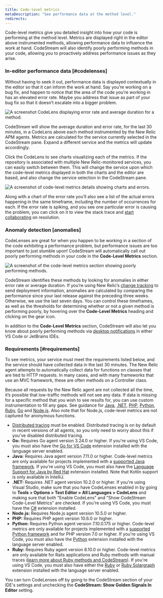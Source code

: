 ```yaml
---
title: Code-level metrics
metaDescription: "See performance data at the method level."
redirects:
---
```






Code-level metrics give you detailed insight into how your code is performing at the method level. Metrics are displayed right in the editor above instrumented methods, allowing performance data to influence the work at hand. CodeStream will also identify poorly performing methods in your code, allowing you to proactively address performance issues as they arise.

### In-editor performance data [#codelenses]

Without having to seek it out, performance data is displayed contextually in the editor so that it can inform the work at hand. Say you’re working on a bug fix, and happen to notice that the area of the code you’re working in has an elevated error rate. Maybe you address that issue as part of your bug fix so that it doesn’t escalate into a bigger problem.

<img
  title="A CodeLens displaying error rate and average duration for a method."
  alt="A screenshot CodeLens displaying error rate and average duration for a method."
  src={codestreamCodeLevelMetricsExample}
/>

CodeStream will show the average duration and error rate, for the last 30 minutes, in a CodeLens above each method instrumented by the New Relic APM agents. Metrics are calculated for the service currently selected in the CodeStream pane. Expand a different service and the metrics will update accordingly.

Click the CodeLens to see charts visualizing each of the metrics. If the repository is associated with multiple New Relic-monitored services, you can easily switch between them. This will change the service upon which the code-level metrics displayed in both the charts and the editor are based, and also change the service selection in the CodeStream pane.

<img
  title="Code-level metrics details showing charts and errors."
  alt="A screenshot of code-level metrics details showing charts and errors."
  src={codestreamCodeLevelCharts}
/>

Along with a chart of the error rate you’ll also see a list of the actual errors happening in the same timeframe, including the number of occurrences for each. If the error rate is spiking, and you see one particular error is causing the problem, you can click on it to view the stack trace and [start collaborating](/docs/codestream/observability/error-investigation) on resolution.

### Anomaly detection [anomalies]

CodeLenses are great for when you happen to be working in a section of the code exhibiting a performance problem, but performance issues are too important to just stumble upon! CodeStream will automatically call out poorly performing methods in your code in the **Code-Level Metrics** section.

<img
  title="Code-level metrics section showing poorly performing methods."
  alt="A screenshot of the code-level metrics section showing poorly performing methods."
  src={codestreamCodeLevelAnomalies}
/>

CodeStream identifies these methods by looking for anomalies in either error rate or average duration. If you’re using New Relic’s [change tracking](/docs/change-tracking/change-tracking-introduction/) to send deployment information, anomalies are calculated by comparing the performance since your last release against the preceding three weeks. Otherwise, we use the last seven days. You can control these timeframes, as well as the thresholds for determining whether or not a given method is performing poorly, by hovering over the **Code-Level Metrics** heading and clicking on the gear icon. 

In addition to the **Code-Level Metrics** section, CodeStream will also let you know about poorly performing methods via [desktop notifications](/docs/codestream/codestream-settings/account-settings/#notifications) in either VS Code or JetBrains IDEs.

### Requirements [#requirements]

To see metrics, your service must meet the requirements listed below, and the service should have collected data in the last 30 minutes. The New Relic agent attempts to automatically collect data for functions on classes that are tied to HTTP requests. In many cases, and with many frameworks that use an MVC framework, these are often methods on a Controller class. 

Because all requests by the New Relic agent are not collected all the time, it’s possible that low-traffic methods will not see any data. If data is missing for a specific method that you wish to see results for, you can use custom instrumentation to fill any gaps. See guidance for [Java](/docs/apm/agents/java-agent/custom-instrumentation/java-custom-instrumentation), [.NET](/docs/apm/agents/net-agent/custom-instrumentation/introduction-net-custom-instrumentation), [PHP](/docs/apm/agents/php-agent/features/php-custom-instrumentation), [Python](/docs/apm/agents/python-agent/custom-instrumentation/python-custom-instrumentation), [Ruby](/docs/apm/agents/ruby-agent/api-guides/ruby-custom-instrumentation), [Go](/docs/apm/agents/go-agent/instrumentation/instrument-go-transactions) and [Node.js](/docs/apm/agents/nodejs-agent/extend-your-instrumentation/nodejs-custom-instrumentation). Also note that for Node.js, code-level metrics are not captured for anonymous functions.

* [Distributed tracing](/docs/distributed-tracing/enable-configure/language-agents-enable-distributed-tracing) must be enabled. Distributed tracing is on by default in recent versions of all agents, so you only need to worry about this if you've disabled distributed tracing.
* **Go:** Requires Go agent version 3.24.0 or higher. If you're using VS Code, you must also have the [Go for VS Code](https://marketplace.visualstudio.com/items?itemName=golang.go) extension installed with the language server enabled.
* **Java:** Requires Java agent version 7.11.0 or higher. Code-level metrics are only available for projects implemented with a [supported Java framework](/docs/apm/agents/java-agent/getting-started/compatibility-requirements-java-agent/#frameworks). If you're using VS Code, you must also have the [Language Support for Java by Red Hat](https://marketplace.visualstudio.com/items?itemName=redhat.java) extension installed. Note that Kotlin support is only available in IntelliJ.
* **.NET:** Requires .NET agent version 10.2.0 or higher. If you're using Visual Studio, make sure that you have CodeLenses enabled in by going to **Tools > Options > Text Editor > All Languages > CodeLens** and making sure that both "Enable CodeLens" and "Show CodeStream Code-Level Metrics" are checked. If you're using VS Code, you must have the [C#](https://marketplace.visualstudio.com/items?itemName=ms-dotnettools.csharp) extension installed.
* **Node.js:** Requires Node.js agent version 10.5.0 or higher. 
* **PHP:** Requires PHP agent version 10.6.0 or higher.
* **Python:** Requires Python agent version 7.10.0.175 or higher. Code-level metrics are only available for projects implemented with a [supported Python framework](/docs/apm/agents/python-agent/getting-started/instrumented-python-packages) and for PHP version 7.0 or higher. If you're using VS Code, you must also have the [Python](https://marketplace.visualstudio.com/items?itemName=ms-python.python) extension installed with the language server enabled.
* **Ruby:** Requires Ruby agent version 8.10.0 or higher. Code-level metrics are only available for Rails applications and Ruby methods with manual traces ([learn more about Ruby methods and CodeStream](/docs/apm/agents/ruby-agent/features/ruby-codestream-integration)). If you're using VS Code, you must also have either the [Ruby](https://marketplace.visualstudio.com/items?itemName=rebornix.Ruby) or [Ruby Solargraph](https://marketplace.visualstudio.com/items?itemName=castwide.solargraph) extension installed with the language server enabled.

You can turn CodeLenses off by going to the CodeStream section of your IDE's settings and unchecking the **CodeStream: Show Golden Signals In Editor** setting.
